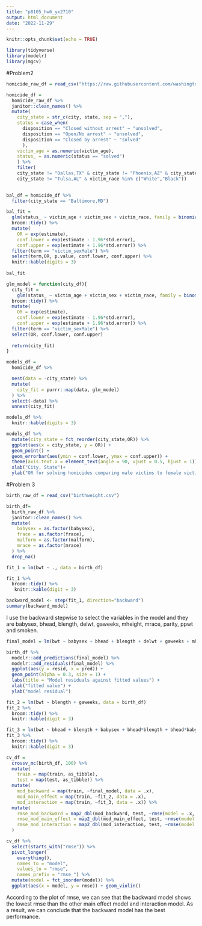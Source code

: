 ```yaml
---
title: "p8105_hw6_yx2710"
output: html_document
date: "2022-11-29"
---
```


```r
knitr::opts_chunk$set(echo = TRUE)
```

```r
library(tidyverse)
library(modelr)
library(mgcv)
```


#Problem2
```r
homicide_raw_df = read_csv("https://raw.githubusercontent.com/washingtonpost/data-homicides/master/homicide-data.csv")
```


```r
homicide_df = 
  homicide_raw_df %>% 
  janitor::clean_names() %>% 
  mutate(
    city_state = str_c(city, state, sep = ","),
    status = case_when(
      disposition == "Closed without arrest" ~ "unsolved",
      disposition == "Open/No arrest" ~ "unsolved",
      disposition == "Closed by arrest" ~ "solved"
      ),
    victim_age = as.numeric(victim_age),
    status_ = as.numeric(status == "solved")
    ) %>% 
    filter(
    city_state != "Dallas,TX" & city_state != "Phoenix,AZ" & city_state != "Kansas City,MO" &
    city_state != "Tulsa,AL" & victim_race %in% c("White","Black"))
    
```

```r
bal_df = homicide_df %>% 
  filter(city_state == "Baltimore,MD") 
```

```r
bal_fit = 
  glm(status_ ~ victim_age + victim_sex + victim_race, family = binomial(), data = bal_df) %>% 
  broom::tidy() %>% 
  mutate(
    OR = exp(estimate),
    conf.lower = exp(estimate - 1.96*std.error),
    conf.upper = exp(estimate + 1.96*std.error)) %>% 
  filter(term == "victim_sexMale") %>% 
  select(term,OR, p.value, conf.lower, conf.upper) %>% 
  knitr::kable(digits = 3)
  
bal_fit
```

```r
glm_model = function(city_df){
  city_fit = 
    glm(status_ ~ victim_age + victim_sex + victim_race, family = binomial(), data = city_df) %>%
  broom::tidy() %>% 
  mutate(
    OR = exp(estimate),
    conf.lower = exp(estimate - 1.96*std.error),
    conf.upper = exp(estimate + 1.96*std.error)) %>%
  filter(term == "victim_sexMale") %>%
  select(OR, conf.lower, conf.upper)
  
  return(city_fit)
}
```

```r
models_df = 
  homicide_df %>% 

  nest(data = -city_state) %>% 
  mutate(
    city_fit = purrr::map(data, glm_model)
  ) %>% 
  select(-data) %>% 
  unnest(city_fit)

models_df %>% 
  knitr::kable(digits = 3)
```

```r
models_df %>% 
  mutate(city_state = fct_reorder(city_state,OR)) %>% 
  ggplot(aes(x = city_state, y = OR)) +
  geom_point() +
  geom_errorbar(aes(ymin = conf.lower, ymax = conf.upper)) +
  theme(axis.text.x = element_text(angle = 90, vjust = 0.5, hjust = 1))+
  xlab("City, State")+
  ylab("OR for solving homicides comparing male victims to female victims")
```

#Problem 3

```r
birth_raw_df = read_csv("birthweight.csv")
```

```r
birth_df= 
  birth_raw_df %>% 
  janitor::clean_names() %>% 
  mutate(
    babysex = as.factor(babysex),
    frace = as.factor(frace),
    malform = as.factor(malform),
    mrace = as.factor(mrace)
  ) %>% 
  drop_na()
```

```r
fit_1 = lm(bwt ~ ., data = birth_df)

fit_1 %>% 
  broom::tidy() %>%
   knitr::kable(digit = 3)

backward_model <- step(fit_1, direction="backward")
summary(backward_model)
```
I use the backward stepwise to select the variables in the model and they are babysex, bhead, blength, delwt, gaweeks, mheight, mrace, parity, ppwt and smoken.

```r
final_model = lm(bwt ~ babysex + bhead + blength + delwt + gaweeks + mheight + mrace + parity + ppwt + smoken, data = birth_df)
```


```r
birth_df %>%
  modelr::add_predictions(final_model) %>%
  modelr::add_residuals(final_model) %>%
  ggplot(aes(y = resid, x = pred)) + 
  geom_point(alpha = 0.3, size = 1) +
  labs(title = "Model residuals against fitted values") +
  xlab("fitted value") + 
  ylab("model residual")
```

```r
fit_2 = lm(bwt ~ blength + gaweeks, data = birth_df)
fit_2 %>% 
  broom::tidy() %>%  
  knitr::kable(digit = 3)

fit_3 = lm(bwt ~ bhead + blength + babysex + bhead*blength + bhead*babysex + babysex*blength + bhead*blength*babysex, data = birth_df)
fit_3 %>% 
  broom::tidy() %>%  
  knitr::kable(digit = 3)
```

```r
cv_df = 
  crossv_mc(birth_df, 100) %>% 
  mutate(
    train = map(train, as_tibble),
    test = map(test, as_tibble)) %>% 
  mutate(
    mod_backward = map(train, ~final_model, data = .x),
    mod_main_effect = map(train, ~fit_2, data = .x),
    mod_interaction = map(train, ~fit_3, data = .x)) %>% 
  mutate(
    rmse_mod_backward = map2_dbl(mod_backward, test, ~rmse(model = .x, data = .y)),
    rmse_mod_main_effect = map2_dbl(mod_main_effect, test, ~rmse(model = .x, data = .y)),
    rmse_mod_interaction = map2_dbl(mod_interaction, test, ~rmse(model = .x, data = .y))
  )
```

```r
cv_df %>% 
  select(starts_with("rmse")) %>% 
  pivot_longer(
    everything(),
    names_to = "model", 
    values_to = "rmse",
    names_prefix = "rmse_") %>% 
  mutate(model = fct_inorder(model)) %>% 
  ggplot(aes(x = model, y = rmse)) + geom_violin()
```
According to the plot of rmse, we can see that the backward model shows the lowest rmse than the other main effect model and interaction model. As a result, we can conclude that the backward model has the best performance.






